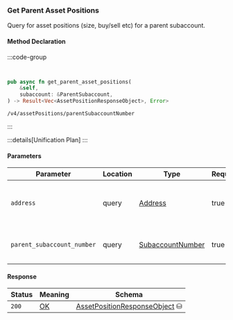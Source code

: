### Get Parent Asset Positions

Query for asset positions (size, buy/sell etc) for a parent subaccount.

#### Method Declaration

:::code-group

```python [Python]

```

```typescript [TypeScript]

```

```rust [Rust]
pub async fn get_parent_asset_positions(
    &self,
    subaccount: &ParentSubaccount,
) -> Result<Vec<AssetPositionResponseObject>, Error>
```

```url [API]
/v4/assetPositions/parentSubaccountNumber
```

:::

:::details[Unification Plan]
:::

#### Parameters

| Parameter                     | Location  | Type               | Required | Description                                                           |
| ------------------------------| --------- | ------------------ | -------- | --------------------------------------------------------------------- |
| `address`                     | query     | [Address]          | true     | The wallet address that owns the account.                             |
| `parent_subaccount_number`    | query     | [SubaccountNumber] | true     | The parent subaccount number of this wallet                           |

#### Response

| Status | Meaning     | Schema                          |
| ------ | ----------- | ------------------------------- |
| `200`  | [OK]        | [AssetPositionResponseObject] ⛁ |

[Address]: /types/address
[SubaccountNumber]: /types/subaccount_number
[AssetPositionResponseObject]: /types/asset_position_response_object
[OK]: /types/ok
